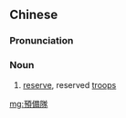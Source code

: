 {{also|预备队}}
==Chinese==
{{zh-forms|s=预备队|type=21}}

===Pronunciation===
{{zh-pron
|m=yùbèiduì
|cat=n
}}

===Noun===
{{zh-noun}}
# {{lb|zh|military}} [[reserve]], reserved [[troops]]

[[mg:預備隊]]